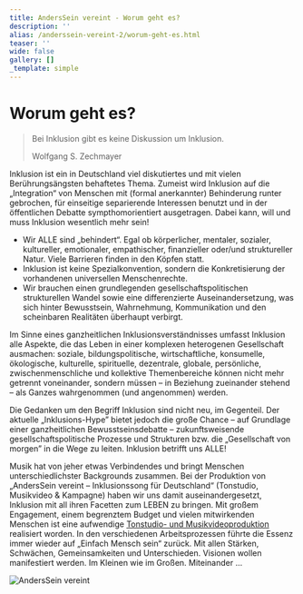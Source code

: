 ```yaml
---
title: AndersSein vereint - Worum geht es?
description: ''
alias: /anderssein-vereint-2/worum-geht-es.html
teaser: ''
wide: false
gallery: []
_template: simple
---
```


# Worum geht es?

> Bei Inklusion gibt es keine Diskussion um Inklusion.
>
> Wolfgang S. Zechmayer

Inklusion ist ein in Deutschland viel diskutiertes und mit vielen Berührungsängsten behaftetes Thema. Zumeist wird Inklusion auf die „Integration“ von Menschen mit (formal anerkannter) Behinderung runter gebrochen, für einseitige separierende Interessen benutzt und in der öffentlichen Debatte sympthomorientiert ausgetragen. Dabei kann, will und muss Inklusion wesentlich mehr sein!

- Wir ALLE sind „behindert“. Egal ob körperlicher, mentaler, sozialer, kultureller, emotionaler, empathischer, finanzieller oder/und struktureller Natur. Viele Barrieren finden in den Köpfen statt.
- Inklusion ist keine Spezialkonvention, sondern die Konkretisierung der vorhandenen universellen Menschenrechte.
- Wir brauchen einen grundlegenden gesellschaftspolitischen strukturellen Wandel sowie eine differenzierte Auseinandersetzung, was sich hinter Bewusstsein, Wahrnehmung, Kommunikation und den scheinbaren Realitäten überhaupt verbirgt.

Im Sinne eines ganzheitlichen Inklusionsverständnisses umfasst Inklusion alle Aspekte, die das Leben in einer komplexen heterogenen Gesellschaft ausmachen: soziale, bildungspolitische, wirtschaftliche, konsumelle, ökologische, kulturelle, spirituelle, dezentrale, globale, persönliche, zwischenmenschliche und kollektive Themenbereiche können nicht mehr getrennt voneinander, sondern müssen – in Beziehung zueinander stehend – als Ganzes wahrgenommen (und angenommen) werden.

Die Gedanken um den Begriff Inklusion sind nicht neu, im Gegenteil. Der aktuelle „Inklusions-Hype” bietet jedoch die große Chance – auf Grundlage einer ganzheitlichen Bewusstseinsdebatte – zukunftsweisende gesellschaftspolitische Prozesse und Strukturen bzw. die „Gesellschaft von morgen” in die Wege zu leiten. Inklusion betrifft uns ALLE!

Musik hat von jeher etwas Verbindendes und bringt Menschen unterschiedlichster Backgrounds zusammen. Bei der Produktion von „AndersSein vereint – Inklusionssong für Deutschland“ (Tonstudio, Musikvideo & Kampagne) haben wir uns damit auseinandergesetzt, Inklusion mit all ihren Facetten zum LEBEN zu bringen. Mit großem Engagement, einem begrenztem Budget und vielen mitwirkenden Menschen ist eine aufwendige [Tonstudio- und Musikvideoproduktion]() realisiert worden. In den verschiedenen Arbeitsprozessen führte die Essenz immer wieder auf „Einfach Mensch sein“ zurück. Mit allen Stärken, Schwächen, Gemeinsamkeiten und Unterschieden. Visionen wollen manifestiert werden. Im Kleinen wie im Großen. Miteinander …

![AndersSein vereint ](/media/2015/04/plakat-AVS-online1.jpg)

